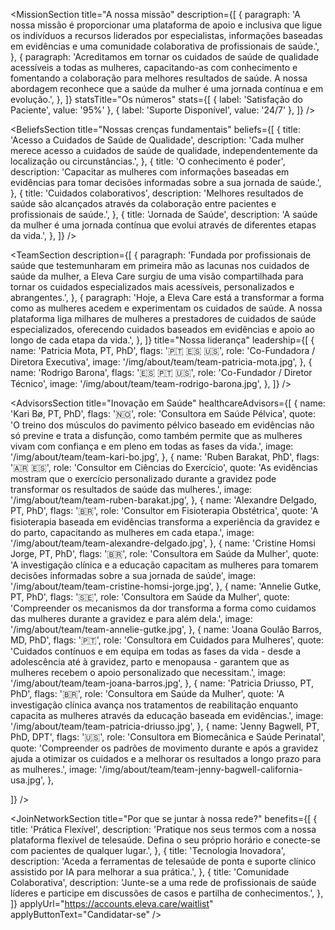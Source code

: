 

<HeadlineSection
  title="Transformando os cuidados de saúde da mulher através da inovação e compaixão"
  description="Na Eleva Care, dedicamo-nos a capacitar mulheres de todas as idades para que assumam o controlo da sua saúde e bem-estar."
/>

<MissionSection
  title="A nossa missão"
  description={[
    {
      paragraph:
        'A nossa missão é proporcionar uma plataforma de apoio e inclusiva que ligue os indivíduos a recursos liderados por especialistas, informações baseadas em evidências e uma comunidade colaborativa de profissionais de saúde.',
    },
    {
      paragraph:
        'Acreditamos em tornar os cuidados de saúde de qualidade acessíveis a todas as mulheres, capacitando-as com conhecimento e fomentando a colaboração para melhores resultados de saúde. A nossa abordagem reconhece que a saúde da mulher é uma jornada contínua e em evolução.',
    },
  ]}
  statsTitle="Os números"
  stats={[
    { label: 'Satisfação do Paciente', value: '95%' },
    { label: 'Suporte Disponível', value: '24/7' },
  ]}
/>

<HeadlineSection
  label="Nossa visão"
  title="Unindo ciência e cuidado para cada mulher"
  description="Para unir o gap entre a pesquisa científica e a aplicação prática, entregando soluções de cuidados de saúde da mulher de forma acessível e personalizadas em todas as etapas da vida."
/>

<BeliefsSection
  title="Nossas crenças fundamentais"
  beliefs={[
    {
      title: 'Acesso a Cuidados de Saúde de Qualidade',
      description:
        'Cada mulher merece acesso a cuidados de saúde de qualidade, independentemente da localização ou circunstâncias.',
    },
    {
      title: 'O conhecimento é poder',
      description:
        'Capacitar as mulheres com informações baseadas em evidências para tomar decisões informadas sobre a sua jornada de saúde.',
    },
    {
      title: 'Cuidados colaborativos',
      description:
        'Melhores resultados de saúde são alcançados através da colaboração entre pacientes e profissionais de saúde.',
    },
    {
      title: 'Jornada de Saúde',
      description:
        'A saúde da mulher é uma jornada contínua que evolui através de diferentes etapas da vida.',
    },
  ]}
/>

<HeadlineSection
  label="Conheça a nossa equipa"
  title="Liderada por especialistas em saúde"
  description="A nossa equipa combina expertise em saúde da mulher, tecnologia e cuidado com pacientes para revolucionar a entrega de cuidados de saúde."
/>

<TeamSection
  description={[
    {
      paragraph:
        'Fundada por profissionais de saúde que testemunharam em primeira mão as lacunas nos cuidados de saúde da mulher, a Eleva Care surgiu de uma visão compartilhada para tornar os cuidados especializados mais acessíveis, personalizados e abrangentes.',
    },
    {
      paragraph:
        'Hoje, a Eleva Care está a transformar a forma como as mulheres acedem e experimentam os cuidados de saúde. A nossa plataforma liga milhares de mulheres a prestadores de cuidados de saúde especializados, oferecendo cuidados baseados em evidências e apoio ao longo de cada etapa da vida.',
    },
  ]}
  title="Nossa liderança"
  leadership={[
    {
      name: 'Patricia Mota, PT, PhD',
      flags: '🇵🇹 🇪🇸 🇺🇸',
      role: 'Co-Fundadora / Diretora Executiva',
      image: '/img/about/team/team-patricia-mota.jpg',
    },
    {
      name: 'Rodrigo Barona',
      flags: '🇪🇸 🇵🇹 🇺🇸',
      role: 'Co-Fundador / Diretor Técnico',
      image: '/img/about/team/team-rodrigo-barona.jpg',
    },
  ]}
/>

<HeadlineSection
  label="Guiada por especialistas do setor"
  title="Conselho Consultivo"
  description="Nossa consultoria de especialistas do setor traz consigo liderança e inovação para o nosso trabalho."
/>

<AdvisorsSection
  title="Inovação em Saúde"
  healthcareAdvisors={[
    {
      name: 'Kari Bø, PT, PhD',
      flags: '🇳🇴',
      role: 'Consultora em Saúde Pélvica',
      quote:
        'O treino dos músculos do pavimento pélvico baseado em evidências não só previne e trata a disfunção, como também permite que as mulheres vivam com confiança e em pleno em todas as fases da vida.',
      image: '/img/about/team/team-kari-bo.jpg',
    },
    {
      name: 'Ruben Barakat, PhD',
      flags: '🇦🇷 🇪🇸',
      role: 'Consultor em Ciências do Exercício',
      quote:
        'As evidências mostram que o exercício personalizado durante a gravidez pode transformar os resultados de saúde das mulheres.',
      image: '/img/about/team/team-ruben-barakat.jpg',
    },
     {
      name: 'Alexandre Delgado, PT, PhD',
      flags: '🇧🇷',
      role: 'Consultor em Fisioterapia Obstétrica',
      quote:
        'A fisioterapia baseada em evidências transforma a experiência da gravidez e do parto, capacitando as mulheres em cada etapa.',
      image: '/img/about/team/team-alexandre-delgado.jpg',
    },
    {
      name: 'Cristine Homsi Jorge, PT, PhD',
      flags: '🇧🇷',
      role: 'Consultora em Saúde da Mulher',
      quote:
        'A investigação clínica e a educação capacitam as mulheres para tomarem decisões informadas sobre a sua jornada de saúde',
      image: '/img/about/team/team-cristine-homsi-jorge.jpg',
    },
       {
      name: 'Annelie Gutke, PT, PhD',
      flags: '🇸🇪',
      role: 'Consultora em Saúde da Mulher',
      quote:
        'Compreender os mecanismos da dor transforma a forma como cuidamos das mulheres durante a gravidez e para além dela.',
      image: '/img/about/team/team-annelie-gutke.jpg',
    },
       {
      name: 'Joana Goulão Barros, MD, PhD',
      flags: '🇵🇹',
      role: 'Consultora em Cuidados para Mulheres',
      quote:
        'Cuidados contínuos e em equipa em todas as fases da vida - desde a adolescência até à gravidez, parto e menopausa - garantem que as mulheres recebem o apoio personalizado que necessitam.',
      image: '/img/about/team/team-joana-barros.jpg',
    },
    {
      name: 'Patricia Driusso, PT, PhD',
      flags: '🇧🇷',
      role: 'Consultora em Saúde da Mulher',
      quote:
        'A investigação clínica avança nos tratamentos de reabilitação enquanto capacita as mulheres através da educação baseada em evidências.',
      image: '/img/about/team/team-patricia-driusso.jpg',
    },
    {
      name: 'Jenny Bagwell, PT, PhD, DPT',
      flags: '🇺🇸',
      role: 'Consultora em Biomecânica e Saúde Perinatal',
      quote:
        'Compreender os padrões de movimento durante e após a gravidez ajuda a otimizar os cuidados e a melhorar os resultados a longo prazo para as mulheres.',
      image: '/img/about/team/team-jenny-bagwell-california-usa.jpg',
    },

]}
/>

<HeadlineSection
  label="Junte-se à nossa rede"
  title="Transforme os cuidados de saúde das mulheres connosco"
  description="Junte-se a uma comunidade de profissionais de saúde dedicados que tornam os cuidados de qualidade acessíveis às mulheres em todo o lado."
/>

<JoinNetworkSection
  title="Por que se juntar à nossa rede?"
  benefits={[
    {
      title: 'Prática Flexível',
      description:
        'Pratique nos seus termos com a nossa plataforma flexível de telesaúde. Defina o seu próprio horário e conecte-se com pacientes de qualquer lugar.',
    },
    {
      title: 'Tecnologia Inovadora',
      description:
        'Aceda a ferramentas de telesaúde de ponta e suporte clínico assistido por IA para melhorar a sua prática.',
    },
    {
      title: 'Comunidade Colaborativa',
      description:
        'Junte-se a uma rede de profissionais de saúde líderes e participe em discussões de casos e partilha de conhecimentos.',
    },
  ]}
  applyUrl="https://accounts.eleva.care/waitlist"
  applyButtonText="Candidatar-se"
/>
